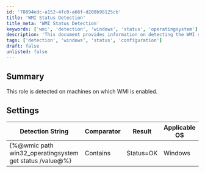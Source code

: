 ```yaml
---
id: '78894edc-a152-4fc0-a66f-d208b98125cb'
title: 'WMI Status Detection'
title_meta: 'WMI Status Detection'
keywords: ['wmi', 'detection', 'windows', 'status', 'operatingsystem']
description: 'This document provides information on detecting the WMI status on machines where WMI is enabled, including the applicable settings and detection strings for Windows operating systems.'
tags: ['detection', 'windows', 'status', 'configuration']
draft: false
unlisted: false
---
```

## Summary

This role is detected on machines on which WMI is enabled.

## Settings

| Detection String                                         | Comparator | Result      | Applicable OS |
|---------------------------------------------------------|------------|-------------|---------------|
| \{%@wmic path win32_operatingsystem get status /value@%} | Contains   | Status=OK   | Windows       |













